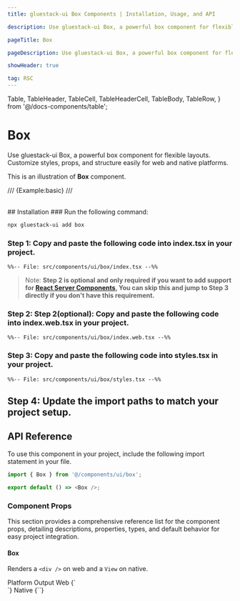 ```yaml
---
title: gluestack-ui Box Components | Installation, Usage, and API

description: Use gluestack-ui Box, a powerful box component for flexible layouts. Customize styles, props, and structure easily for web and native platforms.

pageTitle: Box

pageDescription: Use gluestack-ui Box, a powerful box component for flexible layouts. Customize styles, props, and structure easily for web and native platforms.

showHeader: true

tag: RSC
---
```


  Table,
  TableHeader,
  TableCell,
  TableHeaderCell,
  TableBody,
  TableRow,
} from '@/docs-components/table';

# Box

Use gluestack-ui Box, a powerful box component for flexible layouts. Customize styles, props, and structure easily for web and native platforms.

This is an illustration of **Box** component.

/// {Example:basic} ///

<br />
## Installation

<Tabs>
<TabItem label="CLI">
### Run the following command:

```bash
npx gluestack-ui add box
```

</TabItem>
<TabItem label="Manual">

### Step 1: Copy and paste the following code into index.tsx in your project.

```tsx
%%-- File: src/components/ui/box/index.tsx --%%
```

> Note: **Step 2 is optional and only required if you want to add support for [React Server Components](https://vercel.com/blog/understanding-react-server-components), You can skip this and jump to Step 3 directly if you don't have this requirement.**

### Step 2: Step 2(optional): Copy and paste the following code into index.web.tsx in your project.

```tsx
%%-- File: src/components/ui/box/index.web.tsx --%%
```

### Step 3: Copy and paste the following code into styles.tsx in your project.

```tsx
%%-- File: src/components/ui/box/styles.tsx --%%
```

## Step 4: Update the import paths to match your project setup.

</TabItem>
</Tabs>

## API Reference

To use this component in your project, include the following import statement in your file.

```ts
import { Box } from '@/components/ui/box';
```

```ts
export default () => <Box />;
```

### Component Props

This section provides a comprehensive reference list for the component props, detailing descriptions, properties, types, and default behavior for easy project integration.

#### Box

Renders a `<div />` on web and a `View` on native.

<Table>
  <TableHeader>
    <TableRow>
      <TableHeaderCell>Platform</TableHeaderCell>
      <TableHeaderCell>Output</TableHeaderCell>
    </TableRow>
  </TableHeader>
  <TableBody>
    <TableRow>
      <TableCell>
        <InlineCode>Web</InlineCode>
      </TableCell>
      <TableCell>{`<div />`}</TableCell>
    </TableRow>
    <TableRow>
      <TableCell>
        <InlineCode>Native</InlineCode>
      </TableCell>
      <TableCell>{`<View />`}</TableCell>
    </TableRow>
  </TableBody>
</Table>
